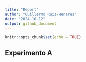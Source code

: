 ```yaml
---
title: "Report"
author: "Guillermo Ruiz-Henares"
date: "2024-10-12"
output: github_document
---
```


```r
knitr::opts_chunk$set(echo = TRUE)
```

## Experimento A